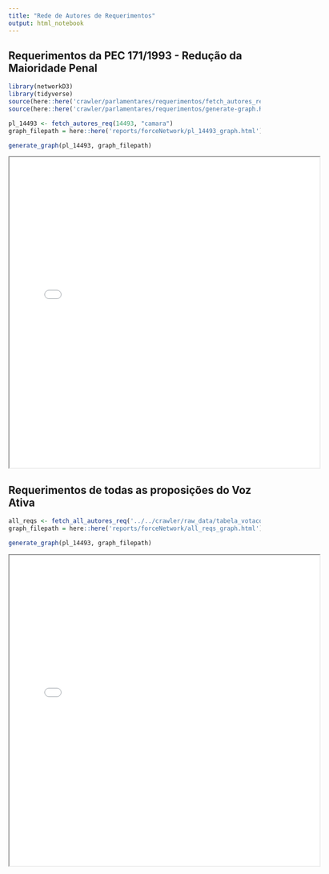 ```yaml
---
title: "Rede de Autores de Requerimentos"
output: html_notebook
---
```


## Requerimentos da PEC 171/1993 - Redução da Maioridade Penal
```r
library(networkD3)
library(tidyverse)
source(here::here('crawler/parlamentares/requerimentos/fetch_autores_req.R'))
source(here::here('crawler/parlamentares/requerimentos/generate-graph.R'))

pl_14493 <- fetch_autores_req(14493, "camara")
graph_filepath = here::here('reports/forceNetwork/pl_14493_graph.html')

generate_graph(pl_14493, graph_filepath)
```

<iframe src="pl_14493_graph.html" width="620" height="620" scrolling="no"></iframe>

## Requerimentos de todas as proposições do Voz Ativa
```r

all_reqs <- fetch_all_autores_req('../../crawler/raw_data/tabela_votacoes.csv')
graph_filepath = here::here('reports/forceNetwork/all_reqs_graph.html')

generate_graph(pl_14493, graph_filepath)
```

<iframe src="all_reqs_graph.html" width="620" height="620" scrolling="no"></iframe>